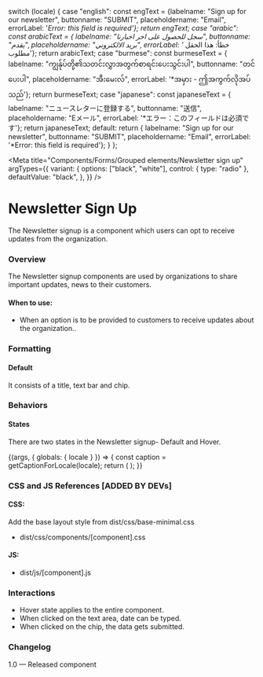 
  switch (locale) {
    case "english":
      const engText = {labelname: "Sign up for our newsletter", buttonname: "SUBMIT", placeholdername: "Email", errorLabel: '*Error: this field is required'};
      return engText;
    case "arabic":
      const arabicText = { labelname: "سجل للحصول على اخر اخبارنا", buttonname: "يقدم", placeholdername: "بريد الالكتروني", errorLabel: '* خطأ: هذا الحقل مطلوب'};
      return arabicText;
    case "burmese":
      const burmeseText = { labelname: "ကျွန်ုပ်တို့၏သတင်းလွှာအတွက်စာရင်းပေးသွင်းပါ", buttonname: "တင်ပေးပါ", placeholdername: "အီးမေးလ်", errorLabel: '*အမှား - ဤအကွက်လိုအပ်သည်'};
      return burmeseText;
    case "japanese":
      const japaneseText = { labelname: "ニュースレターに登録する", buttonname: "送信", placeholdername: "Eメール", errorLabel: '*エラー：このフィールドは必須です'};
      return japaneseText;
    default:
      return { labelname: "Sign up for our newsletter", buttonname: "SUBMIT", placeholdername: "Email", errorLabel: '*Error: this field is required'};
  }
};

<Meta 
  title="Components/Forms/Grouped elements/Newsletter sign up"
  argTypes={{
    variant: {
      options: ["black", "white"],
      control: { type: "radio" },
      defaultValue: "black",
    },
  }}
/>

# Newsletter Sign Up
The Newsletter signup is a component which users can opt  to receive updates from the organization. 

### Overview
The Newsletter signup components are used by organizations to share important updates, news to their customers.

#### When to use:
- When an option is to be provided to customers to receive updates about the organization..

### Formatting
#### Default
It consists of a title, text bar and chip.

### Behaviors
#### States
There are two states in the Newsletter signup- Default and Hover.

<Canvas>
  <Story name="Newsletter sign up">
    {(args, { globals: { locale } }) => {
      const caption = getCaptionForLocale(locale);
      return (
        <SignUp element='input' type='email' required='required' mode='form-email' errorText={caption.errorLabel} label={caption.labelname} button={caption.buttonname} placeholder={caption.placeholdername} {...args}></SignUp>
      );
    }}
  </Story>
</Canvas>

### CSS and JS References [ADDED BY DEVs]

#### CSS:
Add the base layout style from dist/css/base-minimal.css
- dist/css/components/[component].css

#### JS:
- dist/js/[component].js

### Interactions
- Hover state applies to the entire component.
- When clicked on the text area, date can be typed.
- When clicked on the chip, the data gets submitted. 

### Changelog
1.0 — Released component
